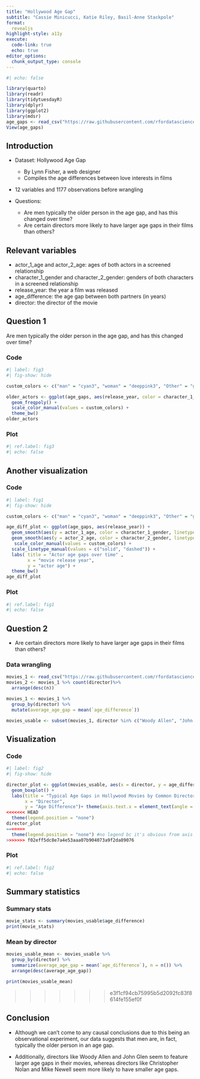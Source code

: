 ```yaml
---
title: "Hollywood Age Gap"
subtitle: "Cassie Minicucci, Katie Riley, Basil-Anne Stackpole"
format: 
  revealjs
highlight-style: a11y
execute:
  code-link: true
  echo: true
editor_options: 
  chunk_output_type: console
---
```

```r
#| echo: false

library(quarto)
library(readr)
library(tidytuesdayR)
library(dplyr)
library(ggplot2)
library(mdsr)
age_gaps <- read_csv("https://raw.githubusercontent.com/rfordatascience/tidytuesday/master/data/2023/2023-02-14/age_gaps.csv", show_col_types = FALSE)
View(age_gaps)
```


## Introduction

* Dataset: Hollywood Age Gap
  + By Lynn Fisher, a web designer
  + Compiles the age differences between love interests in films
  
* 12 variables and 1177 observations before wrangling

* Questions: 
  + Are men typically the older person in the age gap, and has this changed over time?
  + Are certain directors more likely to have larger age gaps in their films than others?


## Relevant variables
* actor_1_age and actor_2_age: ages of both actors in a screened relationship
* character_1_gender and character_2_gender: genders of both characters in a screened relationship
* release_year: the year a film was released
* age_difference: the age gap between both partners (in years)
* director: the director of the movie


## Question 1 {.smaller}

Are men typically the older person in the age gap, and has this changed over time?

::: {.panel-tabset}

### Code

```r
#| label: fig3
#| fig-show: hide

custom_colors <- c("man" = "cyan3", "woman" = "deeppink3", "Other" = "gray")

older_actors <- ggplot(age_gaps, aes(release_year, color = character_1_gender))+
  geom_freqpoly() +
  scale_color_manual(values = custom_colors) +
  theme_bw()
older_actors
```

### Plot

```r
#| ref.label: fig3
#| echo: false 
```

:::

## Another visualization

::: {.panel-tabset}

### Code

```r
#| label: fig1
#| fig-show: hide

custom_colors <- c("man" = "cyan3", "woman" = "deeppink3", "Other" = "gray")

age_diff_plot <- ggplot(age_gaps, aes(release_year)) +
  geom_smooth(aes(y = actor_1_age, color = character_1_gender, linetype = "Actor 1")) +
  geom_smooth(aes(y = actor_2_age, color = character_2_gender, linetype = "Actor 2")) +
   scale_color_manual(values = custom_colors) +
  scale_linetype_manual(values = c("solid", "dashed")) +
  labs( title = "Actor age gaps over time" ,
        x = "movie release year",
        y = "actor age") +
  theme_bw()
age_diff_plot
```

### Plot

```r
#| ref.label: fig1
#| echo: false 
```

:::

## Question 2
 
* Are certain directors more likely to have larger age gaps in their films than others?

### Data wrangling

```r
movies_1 <- read_csv("https://raw.githubusercontent.com/rfordatascience/tidytuesday/master/data/2023/2023-02-14/age_gaps.csv", show_col_types = FALSE)
movies_2 <- movies_1 %>% count(director)%>%
  arrange(desc(n))
```

```r
movies_1 <- movies_1 %>%
  group_by(director) %>%
  mutate(average_age_gap = mean(`age_difference`)) 

```

```r
movies_usable <- subset(movies_1, director %in% c("Woody Allen", "John Glen", "Martin Scorsese", "Mike Newell", "Steven Spielberg", "Christopher Nolan", "David Fincher", "Dennis Dugan", "Guy Hamilton", "Mike Nichols"))

```

## Visualization

::: {.panel-tabset}

### Code

```r
#| label: fig2
#| fig-show: hide

director_plot <- ggplot(movies_usable, aes(x = director, y = age_difference, fill= director)) +
  geom_boxplot() +
  labs(title = "Typical Age Gaps in Hollywood Movies by Common Directors",
       x = "Director",
       y = "Age Difference")+ theme(axis.text.x = element_text(angle = 90, vjust = 0.5, hjust=1))+
<<<<<<< HEAD
  theme(legend.position = "none")
director_plot
=======
  theme(legend.position = "none") #no legend bc it's obvious from axis labels
>>>>>>> f02eff5dc8e7a4e53aaa07b904073a9f2da89076
```

### Plot

```r
#| ref.label: fig2
#| echo: false 
```

:::

## Summary statistics

::: {.panel-tabset}

### Summary stats

```r
movie_stats <- summary(movies_usable$age_difference)
print(movie_stats)

```

### Mean by director

```r
movies_usable_mean <- movies_usable %>%
  group_by(director) %>%
  summarize(average_age_gap = mean(`age_difference`), n = n()) %>%
  arrange(desc(average_age_gap))

print(movies_usable_mean)

```
>>>>>>> e3f1cf94cb75995b5d2092fc83f8614fe155ef0f

:::

## Conclusion

* Although we can't come to any causal conclusions due to this being an observational experiment, our data suggests that men are, in fact, typically the older person in an age gap.

* Additionally, directors like Woody Allen and John Glen seem to feature larger age gaps in their movies, whereas directors like Christopher Nolan and Mike Newell seem more likely to have smaller age gaps.
